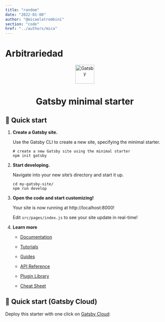 ```yaml
---
title: "random"
date: "2022-01-08"
author: "@micaelatrombini"
section: "code"
href: "../authors/mica"
---
```


# Arbitrariedad

<p align="center">
  <a href="https://www.gatsbyjs.com/?utm_source=starter&utm_medium=readme&utm_campaign=minimal-starter">
    <img alt="Gatsby" src="https://www.gatsbyjs.com/Gatsby-Monogram.svg" width="60" />
  </a>
</p>
<h1 align="center">
  Gatsby minimal starter
</h1>

## 🚀 Quick start

1.  **Create a Gatsby site.**

    Use the Gatsby CLI to create a new site, specifying the minimal starter.

    ```shell
    # create a new Gatsby site using the minimal starter
    npm init gatsby
    ```

2.  **Start developing.**

    Navigate into your new site’s directory and start it up.

    ```shell
    cd my-gatsby-site/
    npm run develop
    ```

3.  **Open the code and start customizing!**

    Your site is now running at http://localhost:8000!

    Edit `src/pages/index.js` to see your site update in real-time!

4.  **Learn more**

    - [Documentation](https://www.gatsbyjs.com/docs/?utm_source=starter&utm_medium=readme&utm_campaign=minimal-starter)

    - [Tutorials](https://www.gatsbyjs.com/tutorial/?utm_source=starter&utm_medium=readme&utm_campaign=minimal-starter)

    - [Guides](https://www.gatsbyjs.com/tutorial/?utm_source=starter&utm_medium=readme&utm_campaign=minimal-starter)

    - [API Reference](https://www.gatsbyjs.com/docs/api-reference/?utm_source=starter&utm_medium=readme&utm_campaign=minimal-starter)

    - [Plugin Library](https://www.gatsbyjs.com/plugins?utm_source=starter&utm_medium=readme&utm_campaign=minimal-starter)

    - [Cheat Sheet](https://www.gatsbyjs.com/docs/cheat-sheet/?utm_source=starter&utm_medium=readme&utm_campaign=minimal-starter)

## 🚀 Quick start (Gatsby Cloud)

Deploy this starter with one click on [Gatsby Cloud](https://www.gatsbyjs.com/cloud/):

